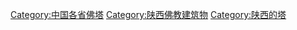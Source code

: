 [[Category:中国各省佛塔|Category:中国各省佛塔]]
[[Category:陕西佛教建筑物|Category:陕西佛教建筑物]]
[[Category:陕西的塔|Category:陕西的塔]]